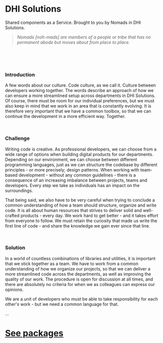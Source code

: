 <Meta title="Introduction" />

# DHI Solutions

Shared components as a Service. Brought to you by Nomads in DHI Solutions.

> _Nomads [noh-mads] are members of a people or tribe that has no permanent abode but moves about from place to place._

<br />
<br />
<br />

### Introduction

A few words about our culture. Code culture, as we call it. Culture between developers working together. The words describe an approach of how we can ensure a more streamlined setup across departments in DHI Solutions. Of course, there must be room for our individual preferences, but we must also keep in mind that we work in an area that is constantly evolving. It is therefore very important that we have a common toolbox, so that we can continue the development in a more efficient way. Together.

<br />

### Challenge

Writing code is creative. As professional developers, we can choose from a wide range of options when building digital products for our departments. Depending on our environment, we can choose between different programming languages, just as we can structure the codebase by different principles - or more precisely; design patterns. When working with team-based development - without any common guidelines - there is a consequence of an increasing imbalance between projects, teams and developers. Every step we take as individuals has an impact on the surroundings.

That being said, we also have to be very careful when trying to conclude a common understanding of how a team should structure, organize and write code. It is all about human resources that strives to deliver solid and well-crafted products - every day. We work hard to get better - and it takes effort from everyone to follow. We must retain the curiosity that made us write the first line of code - and share the knowledge we gain ever since that line.

<br />

### Solution

In a world of countless combinations of libraries and utilities, it is important that we stick together as a team. We have to work from a common understanding of how we organize our projects, so that we can deliver a more streamlined code across the departments, as well as improving the quality of our work. The procedure is open for discussion at all times, and there are absolutely no criteria for when we as colleagues can express our opinions.

We are a unit of developers who must be able to take responsibility for each other's work - but we need a common language for that.

...

# [See packages](/nomads?path=/docs/packages--page)
